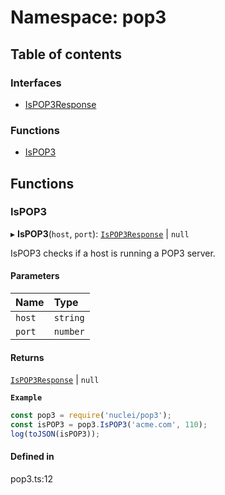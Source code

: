 # Namespace: pop3

## Table of contents

### Interfaces

- [IsPOP3Response](/templates/protocols/javascript/modules/pop3.IsPOP3Response)

### Functions

- [IsPOP3](/templates/protocols/javascript/modules/pop3#ispop3)

## Functions

### IsPOP3

▸ **IsPOP3**(`host`, `port`): [`IsPOP3Response`](/templates/protocols/javascript/modules/pop3.IsPOP3Response) \| ``null``

IsPOP3 checks if a host is running a POP3 server.

#### Parameters

| Name | Type |
| :------ | :------ |
| `host` | `string` |
| `port` | `number` |

#### Returns

[`IsPOP3Response`](/templates/protocols/javascript/modules/pop3.IsPOP3Response) \| ``null``

**`Example`**

```javascript
const pop3 = require('nuclei/pop3');
const isPOP3 = pop3.IsPOP3('acme.com', 110);
log(toJSON(isPOP3));
```

#### Defined in

pop3.ts:12
